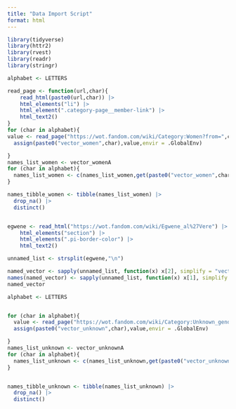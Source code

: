 ```yaml
---
title: "Data Import Script"
format: html
---
```


```r
library(tidyverse)
library(httr2)
library(rvest)
library(readr)
library(stringr)
```

```r

alphabet <- LETTERS

read_page <- function(url,char){
    read_html(paste0(url,char)) |> 
    html_elements("li") |> 
    html_element(".category-page__member-link") |>
    html_text2()
}
for (char in alphabet){
value <- read_page("https://wot.fandom.com/wiki/Category:Women?from=",char)
  assign(paste0("vector_women",char),value,envir = .GlobalEnv)

}
names_list_women <- vector_womenA
for (char in alphabet){
  names_list_women <- c(names_list_women,get(paste0("vector_women",char)))
}

names_tibble_women <- tibble(names_list_women) |> 
  drop_na() |> 
  distinct()



```

```r
egwene <- read_html("https://wot.fandom.com/wiki/Egwene_al%27Vere") |> 
    html_elements("section") |> 
    html_elements(".pi-border-color") |>
    html_text2()

unnamed_list <- strsplit(egwene,"\n")

named_vector <- sapply(unnamed_list, function(x) x[2], simplify = "vector")
names(named_vector) <- sapply(unnamed_list, function(x) x[1], simplify = "vector")
named_vector
```
```r
alphabet <- LETTERS


for (char in alphabet){
  value <- read_page("https://wot.fandom.com/wiki/Category:Unknown_gender?from=",char)
  assign(paste0("vector_unknown",char),value,envir = .GlobalEnv)

}
names_list_unknown <- vector_unknownA
for (char in alphabet){
  names_list_unknown <- c(names_list_unknown,get(paste0("vector_unknown",char)))
}


names_tibble_unknown <- tibble(names_list_unknown) |> 
  drop_na() |> 
  distinct()

```


